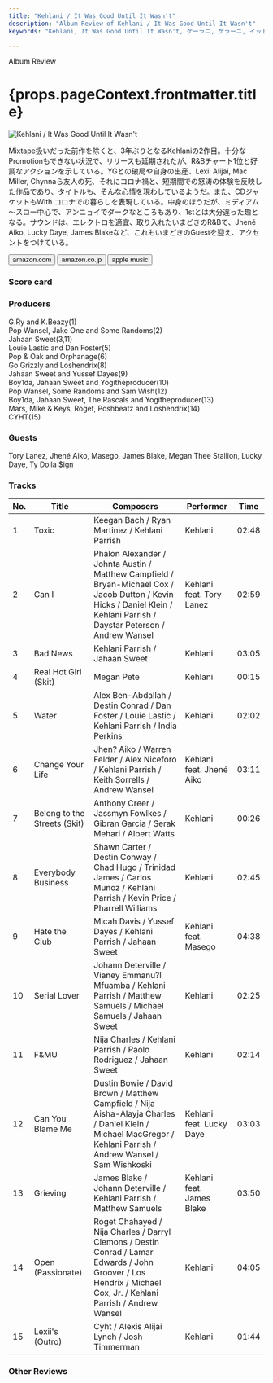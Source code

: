 ```yaml
---
title: "Kehlani / It Was Good Until It Wasn't"
description: "Album Review of Kehlani / It Was Good Until It Wasn't"
keywords: "Kehlani, It Was Good Until It Wasn't, ケーラニ, ケラーニ, イット・ワズ・グッド・ウンティル・イット・ワズント"

---
```





<p className="largeP">Album Review</p>
<h1 className="h1--no--margin">{props.pageContext.frontmatter.title}</h1>

<Row  className="image-card-group">
	<Column colMd={"3"} colLg={"4"} noGutterMdLeft="">
       <ImageCard>

![Kehlani / It Was Good Until It Wasn't](../../images/cd/kehlani3L.jpg) 

</ImageCard>
	</Column>
	<Column colMd={"4"} colLg={"8"} noGutterMdLeft="">
	<p>
	Mixtape扱いだった前作を除くと、3年ぶりとなるKehlaniの2作目。十分なPromotionもできない状況で、リリースも延期されたが、R&Bチャート1位と好調なアクションを示している。YGとの破局や自身の出産、Lexii Alijai, Mac Miller, Chynnaら友人の死、それにコロナ禍と、短期間での怒涛の体験を反映した作品であり、タイトルも、そんな心情を現わしているようだ。また、CDジャケットもWith コロナでの暮らしを表現している。中身のほうだが、ミディアム～スロー中心で、アンニョイでダークなところもあり、1stとは大分違った趣となる。サウンドは、エレクトロを適宜、取り入れたいまどきのR&Bで、Jhené Aiko, Lucky Daye, James Blakeなど、これもいまどきのGuestを迎え、アクセントをつけている。
	</p>
	<div>
	  <Button href="https://amzn.to/3i6OHCi" kind="primary" size="small" renderIcon={ArrowUpRight24}>
      amazon.com
    </Button>
    <Button href="https://amzn.to/2S23UtC" kind="secondary" size="small" renderIcon={ArrowUpRight24}>
      amazon.co.jp
    </Button>
		<Button href="https://apple.co/2S38BUc" kind="tertiary" size="small" renderIcon={ArrowUpRight24}>
      apple music
    </Button>
	</div>
	</Column>
</Row>
<Row >
	<Column colMd={"4"} colLg={"4"} noGutterMdLeft="">
<div>
  <h3>Score card</h3>
	<SliderJS1 value="5" />
  <SliderJS2 value="1" />
	<SliderJS3 value="1" />
  <SliderJS4 value="9" />
</div>
</Column>
<Column colMd={"8"} colLg={"8"} noGutterMdLeft="">
<div>
<h3>Producers</h3>
<p>
G.Ry and K.Beazy(1)
<br/>Pop Wansel, Jake One and Some Randoms(2)
<br/>Jahaan Sweet(3,11)
<br/>Louie Lastic and Dan Foster(5)
<br/>Pop & Oak and Orphanage(6)
<br/>Go Grizzly and Loshendrix(8)
<br/>Jahaan Sweet and Yussef Dayes(9)
<br/>Boy1da, Jahaan Sweet and Yogitheproducer(10)
<br/>Pop Wansel, Some Randoms and Sam Wish(12)
<br/>Boy1da, Jahaan Sweet, The Rascals and Yogitheproducer(13)
<br/>Mars, Mike & Keys, Roget, Poshbeatz and Loshendrix(14)
<br/>CYHT(15)
</p>
<h3>Guests</h3>
<p>
Tory Lanez, Jhené Aiko, Masego, James Blake, Megan Thee Stallion, Lucky Daye, Ty Dolla $ign
</p>
</div>
</Column>
</Row>

<h3>Tracks</h3>

| No. |	 Title                       |	 Composers                                                                                                                                                               |	 Performer               | Time	 |
| --- |	---------------------------- | ------------------------------------------------------------------------------------------------------------------------------------------------------------------------- | ------------------------- | ----- |
|	1	  |	Toxic                        | Keegan Bach / Ryan Martinez / Kehlani Parrish                                                                                                                             | Kehlani                   | 02:48 |
|	2	  |	Can I                        | Phalon Alexander / Johnta Austin / Matthew Campfield / Bryan-Michael Cox / Jacob Dutton / Kevin Hicks / Daniel Klein / Kehlani Parrish / Daystar Peterson / Andrew Wansel | Kehlani feat. Tory Lanez  | 02:59 |
|	3	  |	Bad News                     | Kehlani Parrish / Jahaan Sweet                                                                                                                                            | Kehlani                   | 03:05 |
|	4	  |	Real Hot Girl (Skit)         | Megan Pete                                                                                                                                                                | Kehlani                   | 00:15 |
|	5	  |	Water                        | Alex Ben-Abdallah / Destin Conrad / Dan Foster / Louie Lastic / Kehlani Parrish / India Perkins                                                                           | Kehlani                   | 02:02 |
|	6	  |	Change Your Life             | Jhen? Aiko / Warren Felder / Alex Niceforo / Kehlani Parrish / Keith Sorrells / Andrew Wansel                                                                             | Kehlani feat. Jhené Aiko	 | 03:11 |
|	7	  |	Belong to the Streets (Skit) | Anthony Creer / Jassmyn Fowlkes / Gibran Garcia / Serak Mehari / Albert Watts                                                                                             | Kehlani                   | 00:26 |
|	8	  |	Everybody Business           | Shawn Carter / Destin Conway / Chad Hugo / Trinidad James / Carlos Munoz / Kehlani Parrish / Kevin Price / Pharrell Williams                                              | Kehlani                   | 02:45 |
|	9	  |	Hate the Club                | Micah Davis / Yussef Dayes / Kehlani Parrish / Jahaan Sweet                                                                                                               | Kehlani feat. Masego      | 04:38 |
|	10	|	Serial Lover                 | Johann Deterville / Vianey Emmanu?l Mfuamba / Kehlani Parrish / Matthew Samuels / Michael Samuels / Jahaan Sweet                                                          | Kehlani                   | 02:25 |
|	11	|	F&MU                         | Nija Charles / Kehlani Parrish / Paolo Rodriguez / Jahaan Sweet                                                                                                           | Kehlani                   | 02:14 |
|	12	|	Can You Blame Me             | Dustin Bowie / David Brown / Matthew Campfield / Nija Aisha-Alayja Charles / Daniel Klein / Michael MacGregor / Kehlani Parrish / Andrew Wansel / Sam Wishkoski           | Kehlani feat. Lucky Daye  | 03:03 |
|	13	|	Grieving                     | James Blake / Johann Deterville / Kehlani Parrish / Matthew Samuels                                                                                                       | Kehlani feat. James Blake | 03:50 |
|	14	|	Open (Passionate)            | Roget Chahayed / Nija Charles / Darryl Clemons / Destin Conrad / Lamar Edwards / John Groover / Los Hendrix / Michael Cox, Jr. / Kehlani Parrish / Andrew Wansel          | Kehlani                   | 04:05 |
|	15	|	Lexii's (Outro)              | Cyht / Alexis Alijai Lynch / Josh Timmerman                                                                                                                               | Kehlani                   | 01:44 |

<h3>Other Reviews</h3>

<Row>
<Column colMd={3} colLg={3} noGutterMdLeft>
<Review1 />
</Column>
<Column colMd={3} colLg={3} noGutterMdLeft>
<Review2 />
</Column>
</Row>